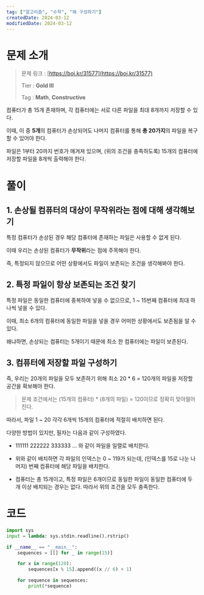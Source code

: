```yaml
---
tag: ["알고리즘", "수학", "해 구성하기"]
createdDate: 2024-03-12
modifiedDate: 2024-03-12
---
```


# 문제 소개

> 문제 링크 : [https://boj.kr/31577](https://boj.kr/31577)
>
> Tier : **Gold III**
>
> Tag : **Math**, **Constructive**

컴퓨터가 총 15개 존재하며, 각 컴퓨터에는 서로 다른 파일을 최대 8개까지 저장할 수 있다.

이때, 이 중 **5개**의 컴퓨터가 손상되어도 나머지 컴퓨터를 통해 **총 20가지**의 파일을 복구할 수 있어야 한다.

파일은 1부터 20까지 번호가 매겨져 있으며, (위의 조건을 충족하도록) 15개의 컴퓨터에 저장할 파일을 8개씩 출력해야 한다.

# 풀이

## 1. 손상될 컴퓨터의 대상이 무작위라는 점에 대해 생각해보기

특정 컴퓨터가 손상된 경우 해당 컴퓨터에 존재하는 파일은 사용할 수 없게 된다.

이때 우리는 손상된 컴퓨터가 **무작위**라는 점에 주목해야 한다.

즉, 특정되지 않으므로 어떤 상황에서도 파일이 보존되는 조건을 생각해봐야 한다.

## 2. 특정 파일이 항상 보존되는 조건 찾기

특정 파일은 동일한 컴퓨터에 중복하여 넣을 수 없으므로, 1 ~ 15번째 컴퓨터에 최대 하나씩 넣을 수 있다.

이때, 최소 6개의 컴퓨터에 동일한 파일을 넣을 경우 어떠한 상황에서도 보존됨을 알 수 있다.

왜냐하면, 손상되는 컴퓨터는 5개이기 때문에 최소 한 컴퓨터에는 파일이 보존된다.

## 3. 컴퓨터에 저장할 파일 구성하기

즉, 우리는 20개의 파일을 모두 보존하기 위해 최소 20 \* 6 = 120개의 파일을 저장할 공간을 확보해야 한다.

> 문제 조건에서는 (15개의 컴퓨터) \* (8개의 파일) = 120이므로 정확히 맞아떨어진다.

따라서, 파일 1 ~ 20 각각 6개씩 15개의 컴퓨터에 적절히 배치하면 된다.

다양한 방법이 있지만, 필자는 다음과 같이 구성하였다.

- 111111 222222 333333 ... 와 같이 파일을 일렬로 배치한다.

- 위와 같이 배치하면 각 파일의 인덱스는 0 ~ 119가 되는데, (인덱스를 15로 나눈 나머지) 번째 컴퓨터에 해당 파일을 배치한다.

- 컴퓨터는 총 15개이고, 특정 파일은 6개이므로 동일한 파일이 동일한 컴퓨터에 두 개 이상 배치되는 경우는 없다. 따라서 위의 조건을 모두 충족한다.

# 코드

```solution.py
import sys
input = lambda: sys.stdin.readline().rstrip()

if __name__ == "__main__":
	sequences = [[] for _ in range(15)]

	for x in range(120):
		sequences[x % 15].append((x // 6) + 1)

	for sequence in sequences:
		print(*sequence)
```
